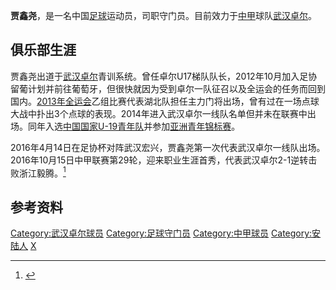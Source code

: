 {{blpsources|time=2017-01-18T15:06:13+00:00}}
{{expand|time=2017-01-18T15:06:13+00:00}}
{{Football player infobox
| playername = 贾鑫尧
| fullname = 贾鑫尧
| englishfullname = Jia Xinyao
| countryofbirth = {{CHN}}
| cityofbirth = [[湖北|湖北]][[安陆|安陆]]
| dateofbirth = {{birth date and age|1995|2|21}}
| position = 守门员
| currentclub = [[武汉卓尔|武汉卓尔]]
| clubnumber = 1
| youthyears =
| youthclubs = [[武汉卓尔|武汉卓尔]]
| years1 =  2014-
| clubs1 =  [[武汉卓尔|武汉卓尔]]
| caps1 =  1   | goals1 =  0  
| nationalyears =
| nationalteam =
| nationalcaps(goals) =
| pcupdate = 2017年1月19日
| ntupdate = 
|}}
'''贾鑫尧'''{{BD|1995年|2月21日||}}，是一名中国[[足球|足球]]运动员，司职守门员。目前效力于[[中甲|中甲]]球队[[武汉卓尔|武汉卓尔]]。

==俱乐部生涯==
贾鑫尧出道于[[武汉卓尔|武汉卓尔]]青训系统。曾任卓尔U17梯队队长，2012年10月加入足协留葡计划并前往葡萄牙，但很快就因为受到卓尔一队征召以及全运会的任务而回到国内。[[中华人民共和国第十二届运动会|2013年全运会]]乙组比赛代表湖北队担任主力门将出场，曾有过在一场点球大战中扑出3个点球的表现。2014年进入武汉卓尔一线队名单但并未在联赛中出场。同年入选[[中国国家青年足球队|中国国家U-19青年队]]并参加[[2014年亚足联U-19锦标赛|亚洲青年锦标赛]]。

2016年4月14日在足协杯对阵武汉宏兴，贾鑫尧第一次代表武汉卓尔一线队出场。2016年10月15日中甲联赛第29轮，迎来职业生涯首秀，代表武汉卓尔2-1逆转击败浙江毅腾。<ref>{{cite web |url=https://www.dongqiudi.com/article/234071 |title=卓尔提前上岸积分升至第七 对话贾鑫尧聊联赛初体验 |author= |date=2016年10月16日 |publisher=懂球帝  |accessdate=2017年1月19日}}</ref>

==参考资料==
{{reflist}}

{{2014年中甲分类名单武汉}}
{{2015年中甲分类名单武汉}}
{{2016年中甲分类名单武汉}}
{{2017年中甲分类名单武汉}}
{{2018年中甲分类名单武汉}}
{{2014亚洲青年足球锦标赛中国参赛名单}}
{{十二运会湖北U18男子足球队}}

{{DEFAULTSORT:JIA Xinyao}}
[[Category:武汉卓尔球员|Category:武汉卓尔球员]]
[[Category:足球守门员|Category:足球守门员]]
[[Category:中甲球员|Category:中甲球员]]
[[Category:安陆人|Category:安陆人]]
[[Category:贾姓|X]]
